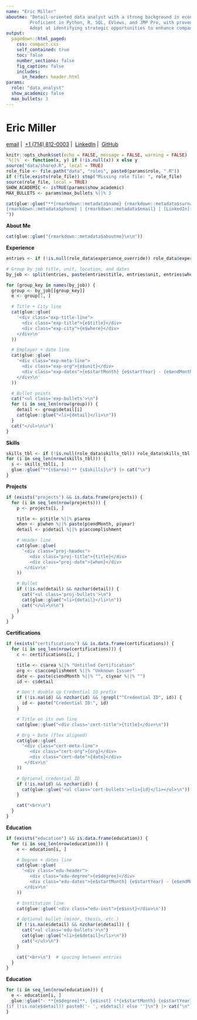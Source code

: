 ```yaml
--- 
name: "Eric Miller"
aboutme: "Detail-oriented data analyst with a strong background in economics and quantitative analysis.
         Proficient in Python, R, SQL, EViews, and JMP Pro, with proven expertise in time-series econometrics and forecasting methods. 
         Adept at identifying strategic opportunities to enhance company margins and maximize profitability through comprehensive, data-driven analysis."
output:
  pagedown::html_paged:
    css: compact.css
    self_contained: true
    toc: false
    number_sections: false
    fig_caption: false
    includes:
      in_header: header.html
params:
  role: "data_analyst"
  show_academic: false
  max_bullets: 3
---
```


<div class="centered-header">
  <h1>Eric Miller</h1>
  <p class="contact-info">
    <a href="mailto:ericmiller@callutheran.edu">email</a>&nbsp;|&nbsp;
    <a href="tel:+17148120003">+1 (714) 812-0003</a>&nbsp;|&nbsp;
    <a href="https://www.linkedin.com/in/eric-miller-20a162224/">LinkedIn</a>&nbsp;|&nbsp;
    <a href="https://github.com/eagereconomist">GitHub</a>
  </p>
</div>

```r
knitr::opts_chunk$set(echo = FALSE, message = FALSE, warning = FALSE)
`%||%` <- function(x, y) if (!is.null(x)) x else y
source("data/shared.R", local = TRUE)
role_file <- file.path("data", "roles", paste0(params$role, ".R"))
if (!file.exists(role_file)) stop("Missing role file: ", role_file)
source(role_file, local = TRUE)
SHOW_ACADEMIC <- isTRUE(params$show_academic)
MAX_BULLETS <- params$max_bullets %||% 3
```

```r
cat(glue::glue("**{rmarkdown::metadata$name} {rmarkdown::metadata$surname}**  
{rmarkdown::metadata$phone} | {rmarkdown::metadata$email} | [LinkedIn]({rmarkdown::metadata$linkedin} | {rmarkdown::metadata$github})  
"))
```

**About Me**  
```r
cat(glue::glue("{rmarkdown::metadata$aboutme}\n\n"))
```

**Experience**  
```r
entries <- if (!is.null(role_data$experience_override)) role_data$experience_override else professional_experience

# Group by job title, unit, location, and dates
by_job <- split(entries, paste(entries$title, entries$unit, entries$where, entries$startMonth, entries$startYear, entries$endMonth, entries$endYear))

for (group_key in names(by_job)) {
  group <- by_job[[group_key]]
  e <- group[1, ]

  # Title + City line
  cat(glue::glue(
    '<div class="exp-title-line">
      <div class="exp-title">{e$title}</div>
      <div class="exp-city">{e$where}</div>
    </div>\n'
  ))

  # Employer + date line
  cat(glue::glue(
    '<div class="exp-meta-line">
      <div class="exp-org">{e$unit}</div>
      <div class="exp-dates">{e$startMonth} {e$startYear} - {e$endMonth} {e$endYear}</div>
    </div>\n'
  ))

  # Bullet points
  cat("<ul class='exp-bullets'>\n")
  for (i in seq_len(nrow(group))) {
    detail <- group$detail[i]
    cat(glue::glue("<li>{detail}</li>\n"))
  }
  cat("</ul>\n\n")
}
```

**Skills**  
```r
skills_tbl <- if (!is.null(role_data$skills_tbl)) role_data$skills_tbl else skills
for (i in seq_len(nrow(skills_tbl))) {
  s <- skills_tbl[i, ]
  glue::glue("**{s$area}:** {s$skills}\n") |> cat("\n")
}
```

**Projects**  
```r
if (exists("projects") && is.data.frame(projects)) {
  for (i in seq_len(nrow(projects))) {
    p <- projects[i, ]

    title <- p$title %||% p$area
    when <- p$when %||% paste(p$endMonth, p$year)
    detail <- p$detail %||% p$accomplishment

    # Header line
    cat(glue::glue(
      '<div class="proj-header">
         <div class="proj-title">{title}</div>
         <div class="proj-date">{when}</div>
       </div>\n'
    ))

    # Bullet
    if (!is.na(detail) && nzchar(detail)) {
      cat("<ul class='proj-bullets'>\n")
      cat(glue::glue("<li>{detail}</li>\n"))
      cat("</ul>\n\n")
    }
  }
}
```

**Certifications**  
```r
if (exists("certifications") && is.data.frame(certifications)) {
  for (i in seq_len(nrow(certifications))) {
    c <- certifications[i, ]

    title <- c$area %||% "Untitled Certification"
    org <- c$accomplishment %||% "Unknown Issuer"
    date <- paste(c$endMonth %||% "", c$year %||% "")
    id <- c$detail

    # Don't double up Credential ID prefix
    if (!is.na(id) && nzchar(id) && !grepl("^Credential ID", id)) {
      id <- paste("Credential ID:", id)
    }

    # Title on its own line
    cat(glue::glue("<div class='cert-title'>{title}</div>\n"))

    # Org + Date (flex aligned)
    cat(glue::glue(
      '<div class="cert-meta-line">
         <div class="cert-org">{org}</div>
         <div class="cert-date">{date}</div>
       </div>\n'
    ))

    # Optional credential ID
    if (!is.na(id) && nzchar(id)) {
      cat(glue::glue("<ul class='cert-bullets'><li>{id}</li></ul>\n"))
    }

    cat("<br>\n")
  }
}
```

**Education**  
```r
if (exists("education") && is.data.frame(education)) {
  for (i in seq_len(nrow(education))) {
    e <- education[i, ]

    # Degree + dates line
    cat(glue::glue(
      '<div class="edu-header">
         <div class="edu-degree">{e$degree}</div>
         <div class="edu-dates">{e$startMonth} {e$startYear} - {e$endMonth} {e$endYear}</div>
       </div>\n'
    ))

    # Institution line
    cat(glue::glue('<div class="edu-inst">{e$inst}</div>\n'))

    # Optional bullet (minor, thesis, etc.)
    if (!is.na(e$detail) && nzchar(e$detail)) {
      cat("<ul class='edu-bullets'>\n")
      cat(glue::glue("<li>{e$detail}</li>\n"))
      cat("</ul>\n")
    }

    cat("<br>\n")  # spacing between entries
  }
}
```

**Education**  
```r
for (i in seq_len(nrow(education))) {
  e <- education[i, ]
  glue::glue("- **{e$degree}**, {e$inst} (*{e$startMonth} {e$startYear} - {e$endMonth} {e$endYear}*)  
{if (!is.na(e$detail)) paste0('- ', e$detail) else ''}\n") |> cat("\n")
}
```
